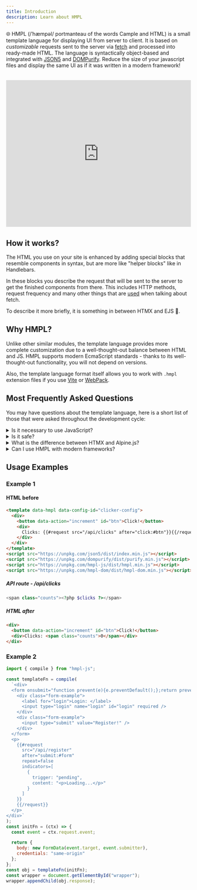 ```yaml
---
title: Introduction
description: Learn about HMPL
---
```


🌐 HMPL (/ˈhæmpəl/ portmanteau of the words Cample and HTML) is a small template language for displaying UI from server to client. It is based on <em>customizable</em> requests sent to the server via <a href="https://developer.mozilla.org/en-US/docs/Web/API/Fetch_API">fetch</a> and processed into ready-made HTML. The language is syntactically object-based and integrated with <a href="https://www.npmjs.com/package/json5">JSON5</a> and <a href="https://www.npmjs.com/package/dompurify">DOMPurify</a>. Reduce the size of your javascript files and display the same UI as if it was written in a modern framework!

<div style="margin:2rem 0; height:400px;">
  <iframe
    width="1920"
    height="1080"
    src="https://www.youtube.com/embed/2Md6S9Cb1Q0"
    style="height:100%;width:100%;"
    title="HMPL Promo"
    frameborder="0"
    allow="accelerometer; autoplay; clipboard-write; encrypted-media; gyroscope; picture-in-picture; web-share"
    allowfullscreen
  ></iframe>
</div>

## How it works?

The HTML you use on your site is enhanced by adding special blocks that resemble components in syntax, but are more like "helper blocks" like in Handlebars.

In these blocks you describe the request that will be sent to the server to get the finished components from there. This includes HTTP methods, request frequency and many other things that are [used](https://developer.mozilla.org/en-US/docs/Web/API/Fetch_API/Using_Fetch) when talking about fetch.

To describe it more briefly, it is something in between HTMX and EJS 👀.

## Why HMPL?

Unlike other similar modules, the template language provides more complete customization due to a well-thought-out balance between HTML and JS. HMPL supports modern EcmaScript standards - thanks to its well-thought-out functionality, you will not depend on versions.

Also, the template language format itself allows you to work with `.hmpl` extension files if you use [Vite](/vite-plugin) or [WebPack](/webpack).

## Most Frequently Asked Questions

You may have questions about the template language, here is a short list of those that were asked throughout the development cycle:

<details>
<summary>Is it necessary to use JavaScript?</summary>

No, you don't have to use it with the [hmpl-dom](/dom) module, but the template language itself is fully configured for this.

</details>

<details>
<summary>Is it safe?</summary>

Yes, the template language is completely safe, as it only accepts `text/html` by default. If you are working with an uncontrolled API, the module also provides protection against XSS attacks. More information about security can be found [here](/about/security).

</details>

<details>
<summary>What is the difference between HTMX and Alpine.js?</summary>

We have written several articles on this topic, specifically about the differences from [HTMX](https://blog.hmpl-lang.dev/blog/2024/08/10/differences-between-hmpl-and-htmx.html) and [Alpine.js](https://blog.hmpl-lang.dev/blog/2025/05/03/best-alpinejs-alternative.html)

</details>

<details>
<summary>Can I use HMPL with modern frameworks?</summary>

Yes! HMPL is designed to work alongside modern frameworks. It's something in between HTMX and EJS, providing a lightweight alternative for server-client communication without the overhead of full framework implementations.

</details>

## Usage Examples

### Example 1

#### HTML before

```html
<template data-hmpl data-config-id="clicker-config">
  <div>
    <button data-action="increment" id="btn">Click!</button>
    <div>
      Clicks: {{#request src="/api/clicks" after="click:#btn"}}{{/request}}
    </div>
  </div>
</template>
<script src="https://unpkg.com/json5/dist/index.min.js"></script>
<script src="https://unpkg.com/dompurify/dist/purify.min.js"></script>
<script src="https://unpkg.com/hmpl-js/dist/hmpl.min.js"></script>
<script src="https://unpkg.com/hmpl-dom/dist/hmpl-dom.min.js"></script>
```

##### API route - /api/clicks

```php
<span class="counts"><?php $clicks ?></span>
```

##### HTML after

```html
<div>
  <button data-action="increment" id="btn">Click!</button>
  <div>Clicks: <span class="counts">0</span></div>
</div>
```

### Example 2

```javascript
import { compile } from "hmpl-js";

const templateFn = compile(
  `<div>
  <form onsubmit="function prevent(e){e.preventDefault();};return prevent(event);" id="form">
    <div class="form-example">
      <label for="login">Login: </label>
      <input type="login" name="login" id="login" required />
    </div>
    <div class="form-example">
      <input type="submit" value="Register!" />
    </div>
  </form>
  <p>
    {{#request         
      src="/api/register"
      after="submit:#form"
      repeat=false
      indicators=[
        {
          trigger: "pending",
          content: "<p>Loading...</p>"
        }
      ]
    }}
    {{/request}}
  </p>
</div>`
);
const initFn = (ctx) => {
  const event = ctx.request.event;

  return {
    body: new FormData(event.target, event.submitter),
    credentials: "same-origin"
  };
};
const obj = templateFn(initFn);
const wrapper = document.getElementById("wrapper");
wrapper.appendChild(obj.response);
```



<Preview>

<div slot="preview">
  <FormComponent client:only="vue" />
</div>

</Preview>
